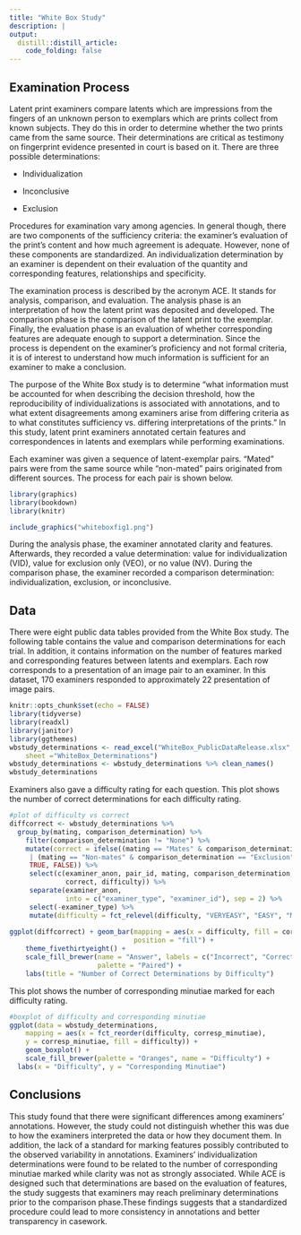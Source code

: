 ```yaml
---
title: "White Box Study"
description: |
output:
  distill::distill_article:
    code_folding: false
---
```



## Examination Process

Latent print examiners compare latents which are impressions from the fingers of an unknown person to exemplars which are prints collect from known subjects. They do this in order to determine whether the two prints came from the same source. Their determinations are critical as testimony on fingerprint evidence presented in court is based on it. There are three possible determinations:

* Individualization

* Inconclusive

* Exclusion

Procedures for examination vary among agencies. In general though, there are two components of the sufficiency criteria: the examiner's evaluation of the print's content and how much agreement is adequate. However, none of these components are standardized. An individualization determination by an examiner is dependent on their evaluation of the quantity and corresponding features, relationships and specificity.

The examination process is described by the acronym ACE. It stands for analysis, comparison, and evaluation. The analysis phase is an interpretation of how the latent print was deposited and developed. The comparison phase is the comparison of the latent print to the exemplar. Finally, the evaluation phase is an evaluation of whether corresponding features are adequate enough to support a determination. Since the process is dependent on the examiner's proficiency and not formal criteria, it is of interest to understand how much information is sufficient for an examiner to make a conclusion.

The purpose of the White Box study is to determine "what information must be accounted for when describing the decision threshold, how the reproducibility of individualizations is associated with annotations, and to what extent disagreements among examiners arise from differing criteria as to what constitutes sufficiency vs. differing interpretations of the prints." In this study, latent print examiners annotated certain features and correspondences in latents and exemplars while performing examinations.

Each examiner was given a sequence of latent-exemplar pairs. "Mated" pairs were from the same source while "non-mated" pairs originated from different sources. The process for each pair is shown below.

```r
library(graphics)
library(bookdown)
library(knitr)

include_graphics("whiteboxfig1.png")
```

During the analysis phase, the examiner annotated clarity and features. Afterwards, they recorded a value determination: value for individualization (VID), value for exclusion only (VEO), or no value (NV). During the comparison phase, the examiner recorded a comparison determination: individualization, exclusion, or inconclusive.

## Data

There were eight public data tables provided from the White Box study. The following table contains the value and comparison determinations for each trial. In addition, it contains information on the number of features marked and corresponding features between latents and exemplars. Each row corresponds to a presentation of an image pair to an examiner. In this dataset, 170 examiners responded to approximately 22 presentation of image pairs.


```r
knitr::opts_chunk$set(echo = FALSE)
library(tidyverse)
library(readxl)
library(janitor)
library(ggthemes)
wbstudy_determinations <- read_excel("WhiteBox_PublicDataRelease.xlsx", 
	sheet ="WhiteBox_Determinations")
wbstudy_determinations <- wbstudy_determinations %>% clean_names() 
wbstudy_determinations

```


Examiners also gave a difficulty rating for each question. This plot shows the number of correct determinations for each difficulty rating.


```r
#plot of difficulty vs correct	
diffcorrect <- wbstudy_determinations %>% 
  group_by(mating, comparison_determination) %>%
	filter(comparison_determination != "None") %>%
	mutate(correct = ifelse((mating == "Mates" & comparison_determination == "ID")
	 | (mating == "Non-mates" & comparison_determination == "Exclusion"), 
	 TRUE, FALSE)) %>%
	 select(c(examiner_anon, pair_id, mating, comparison_determination, 
	          correct, difficulty)) %>%
	 separate(examiner_anon, 
	          into = c("examiner_type", "examiner_id"), sep = 2) %>%
	 select(-examiner_type) %>%
	 mutate(difficulty = fct_relevel(difficulty, "VERYEASY", "EASY", "MODERATE", "DIFFICULT", "VERYDIFFICULT"))
	 
ggplot(diffcorrect) + geom_bar(mapping = aes(x = difficulty, fill = correct), 
                               position = "fill") +
	theme_fivethirtyeight() +
	scale_fill_brewer(name = "Answer", labels = c("Incorrect", "Correct"), 
	                  palette = "Paired") +
	labs(title = "Number of Correct Determinations by Difficulty") 
```


This plot shows the number of corresponding minutiae marked for each difficulty rating.


```r
#boxplot of difficulty and corresponding minutiae 	
ggplot(data = wbstudy_determinations, 
	mapping = aes(x = fct_reorder(difficulty, corresp_minutiae), 
	y = corresp_minutiae, fill = difficulty)) + 
	geom_boxplot() + 
	scale_fill_brewer(palette = "Oranges", name = "Difficulty") +
  labs(x = "Difficulty", y = "Corresponding Minutiae")
```


## Conclusions

This study found that there were significant differences among examiners' annotations. However, the study could not distinguish whether this was due to how the examiners interpreted the data or how they document them. In addition, the lack of a standard for marking features possibly contributed to the observed variability in annotations. Examiners' individualization determinations were found to be related to the number of corresponding minutiae marked while clarity was not as strongly associated. While ACE is designed such that determinations are based on the evaluation of features, the study suggests that examiners may reach preliminary determinations prior to the comparison phase.These findings suggests that a standardized procedure could lead to more consistency in annotations and better transparency in casework.
